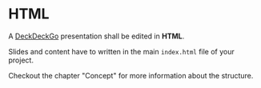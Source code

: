 

<LinkStyle />

<Meta title="Edit/HTML" />

# HTML

A [DeckDeckGo] presentation shall be edited in **HTML**.

Slides and content have to written in the main `index.html` file of your project.

Checkout the chapter <LinkTo className="link" kind="introduction-publish--page">"Concept"</LinkTo> for more information about the structure.

[deckdeckgo]: https://deckdeckgo.com

